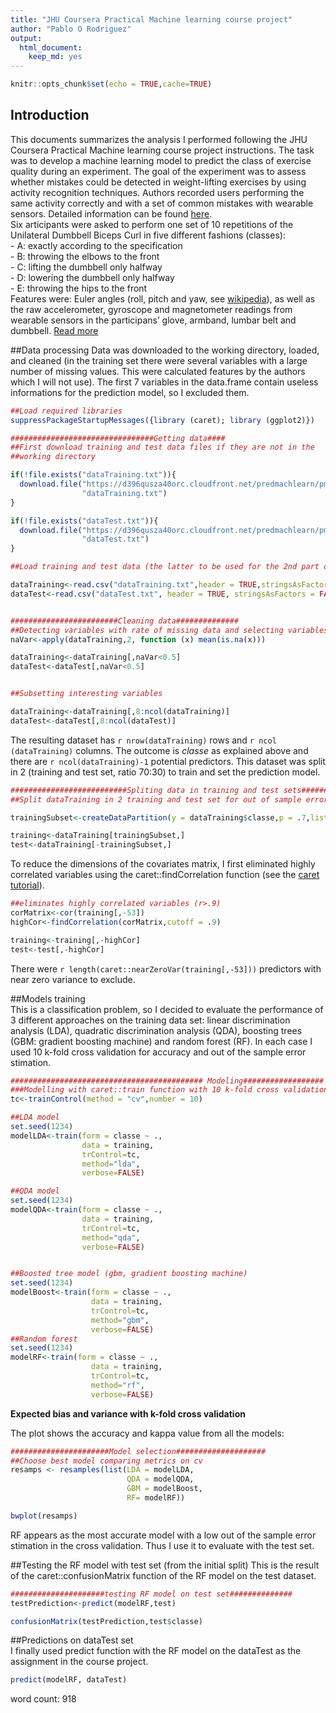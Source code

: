 ```yaml
---
title: "JHU Coursera Practical Machine learning course project"
author: "Pablo O Rodriguez"
output: 
  html_document: 
    keep_md: yes
---
```


```r
knitr::opts_chunk$set(echo = TRUE,cache=TRUE)
```

## Introduction

This documents summarizes the analysis I performed following the JHU Coursera Practical Machine learning course project instructions. The task was to develop a machine learning model to predict the class of exercise quality during an experiment. The goal of the experiment was to assess whether mistakes could be detected in weight-lifting exercises by using activity recognition techniques. Authors recorded users performing the same activity correctly and with a set of common mistakes with wearable sensors. Detailed information can be found [here](http://groupware.les.inf.puc-rio.br/public/papers/2013.Velloso.QAR-WLE.pdf).  
Six articipants were asked to perform one set of 10 repetitions of the Unilateral Dumbbell Biceps Curl in five different fashions (classes):  
    - A: exactly according to the specification  
    - B: throwing the elbows to the front  
    - C: lifting the dumbbell only halfway  
    - D: lowering the dumbbell only halfway  
    - E: throwing the hips to the front  
Features were: Euler angles (roll, pitch and yaw, see [wikipedia](https://en.wikipedia.org/wiki/Euler_angles)), as well as the raw accelerometer, gyroscope and magnetometer readings from wearable sensors in the participans’ glove, armband, lumbar belt and
dumbbell. [Read more](http://groupware.les.inf.puc-rio.br/har#ixzz48lsA1uQ3)

##Data processing
Data was downloaded to the working directory, loaded, and cleaned (in the training set there were several variables with a large number of missing values. This were calculated features by the authors which I will not use). The first 7 variables in the data.frame contain useless informations for the prediction model, so I excluded them.

```r
##Load required libraries
suppressPackageStartupMessages({library (caret); library (ggplot2)})

################################Getting data####
##First download training and test data files if they are not in the
##working directory

if(!file.exists("dataTraining.txt")){
  download.file("https://d396qusza40orc.cloudfront.net/predmachlearn/pml-training.csv",
                "dataTraining.txt")
}

if(!file.exists("dataTest.txt")){
  download.file("https://d396qusza40orc.cloudfront.net/predmachlearn/pml-testing.csv",
                "dataTest.txt")
}

##Load training and test data (the latter to be used for the 2nd part of the course project assignment)

dataTraining<-read.csv("dataTraining.txt",header = TRUE,stringsAsFactors = FALSE,na.strings = c("","NA"))
dataTest<-read.csv("dataTest.txt", header = TRUE, stringsAsFactors = FALSE,na.strings = c("","NA"))


########################Cleaning data##############
##Detecting variables with rate of missing data and selecting variables of data.frames
naVar<-apply(dataTraining,2, function (x) mean(is.na(x)))

dataTraining<-dataTraining[,naVar<0.5]
dataTest<-dataTest[,naVar<0.5]


##Subsetting interesting variables

dataTraining<-dataTraining[,8:ncol(dataTraining)]
dataTest<-dataTest[,8:ncol(dataTest)]

```

The resulting dataset has `r nrow(dataTraining)` rows and `r ncol (dataTraining)` columns. The outcome is *classe* as explained above and there are `r ncol(dataTraining)-1` potential predictors. This dataset was split in 2 (training and test set, ratio 70:30) to train and set the prediction model.
```r
##########################Spliting data in training and test sets###############
##Split dataTraining in 2 training and test set for out of sample error estimation

trainingSubset<-createDataPartition(y = dataTraining$classe,p = .7,list = FALSE)

training<-dataTraining[trainingSubset,]
test<-dataTraining[-trainingSubset,]
```

To reduce the dimensions of the covariates matrix, I first eliminated highly correlated variables using the caret::findCorrelation function (see the [caret tutorial](http://topepo.github.io/caret/preprocess.html)).

```r
##eliminates highly correlated variables (r>.9)
corMatrix<-cor(training[,-53])
highCor<-findCorrelation(corMatrix,cutoff = .9)

training<-training[,-highCor]
test<-test[,-highCor]

```

There were `r length(caret::nearZeroVar(training[,-53]))` predictors with near zero variance to exclude.  

##Models training  
This is a classification problem, so I decided to evaluate the performance of 3 different approaches on the training data set: linear discrimination analysis (LDA), quadratic discrimination analysis (QDA), boosting trees (GBM: gradient boosting machine) and random forest (RF). In each case I used 10 k-fold cross validation for accuracy and out of the sample error stimation.

```r
########################################### Modeling##################
###Modelling with caret::train function with 10 k-fold cross validation
tc<-trainControl(method = "cv",number = 10)

##LDA model
set.seed(1234)
modelLDA<-train(form = classe ~ .,
                data = training,
                trControl=tc,
                method="lda",
                verbose=FALSE)

##QDA model
set.seed(1234)
modelQDA<-train(form = classe ~ .,
                data = training,
                trControl=tc,
                method="qda",
                verbose=FALSE)


##Boosted tree model (gbm, gradient boosting machine)
set.seed(1234)
modelBoost<-train(form = classe ~ .,
                  data = training, 
                  trControl=tc, 
                  method="gbm",
                  verbose=FALSE)
##Random forest
set.seed(1234)
modelRF<-train(form = classe ~ .,
                  data = training, 
                  trControl=tc, 
                  method="rf",
                  verbose=FALSE)

```

**Expected bias and variance with k-fold cross validation**

The plot shows the accuracy and kappa value from all the models:
```r
######################Model selection####################
##Choose best model comparing metrics on cv
resamps <- resamples(list(LDA = modelLDA,
                          QDA = modelQDA,
                          GBM = modelBoost,
                          RF= modelRF))

bwplot(resamps)
```

RF appears as the most accurate model with a low out of the sample error stimation in the cross validation. Thus I use it to evaluate with the test set.

##Testing the RF model with test set (from the initial split)
This is the result of the caret::confusionMatrix function of the RF model on the test dataset.
```r
#####################testing RF model on test set##############
testPrediction<-predict(modelRF,test)

confusionMatrix(testPrediction,test$classe)
```

##Predictions on dataTest set  
I finally used predict function with the RF model on the dataTest as the assignment in the course project.
```r

predict(modelRF, dataTest)

```

word count: 918